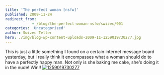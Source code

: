 ```yaml
---
title: 'The perfect woman [nsfw]'
published: 2009-11-24
redirect_from: 
            - /blog/the-perfect-woman-nsfw/swizec/901
categories: 'Uncategorized'
author: Swizec Teller
hero: ./img/blog-wp-content-uploads-2009-11-1259019730277.jpg
---
```

This is just a little something I found on a certain internet message board yesterday, but I really think it encompasses what a woman should do to have a perfectly happy man. Not only is she baking me cake, she's doing it in the nude! Win!! [![1259019730277](http://swizec.com/blog/wp-content/uploads/2009/11/1259019730277.jpg "1259019730277")](./img/blog-wp-content-uploads-2009-11-1259019730277.jpg)